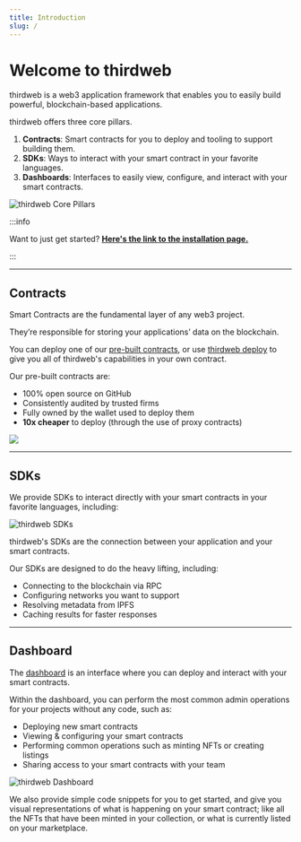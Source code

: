 ```yaml
---
title: Introduction
slug: /
---
```



# Welcome to thirdweb

<div class="heroGrid">

<div>
<p>thirdweb is a web3 application framework that enables you to easily build powerful, blockchain-based applications.</p>

<p>thirdweb offers three core pillars.</p>

1. **Contracts**: Smart contracts for you to deploy and tooling to support building them.
2. **SDKs**: Ways to interact with your smart contract in your favorite languages.
3. **Dashboards**: Interfaces to easily view, configure, and interact with your smart contracts.

</div>

<div class="heroGridImageContainer">
  <img
    src={`/assets/portal_imgs_1-01.png`}
    class="heroGridImage"
    alt="thirdweb Core Pillars"
  />
</div>

</div>

:::info

Want to just get started?
**[Here's the link to the installation page.](/installation)**

:::

<hr
  style={{
    marginTop: 32,
    backgroundColor: "var(--ifm-toc-border-color)",
  }}
/>

## Contracts

<div class="heroGrid">

<div>
  <p>Smart Contracts are the fundamental layer of any web3 project.</p>
  
  <p>
  They’re responsible for storing your applications’ data on the blockchain.
  </p>

You can deploy one of our [pre-built contracts](/pre-built-contracts), or use
[thirdweb deploy](/thirdweb-deploy) to give you all of thirdweb's capabilities
in your own contract.

<p style={{ marginBottom: 6 }}>Our pre-built contracts are:</p>

- 100% open source on GitHub
- Consistently audited by trusted firms
- Fully owned by the wallet used to deploy them
- **10x cheaper** to deploy (through the use of proxy contracts)

</div>

<div class="heroGridImageContainer">
  <img src={`/assets/portal_imgs_1-04.png`} />
</div>

</div>

<hr
  style={{
    marginTop: 32,
    backgroundColor: "var(--ifm-toc-border-color)",
  }}
/>

## SDKs

<div class="heroGrid">
  <div>
    <p>
      We provide SDKs to interact directly with your smart contracts in your
      favorite languages, including:
    </p>

<SupportedLanguagesSection />

  </div>
  <div class="heroGridImageContainer">
    <img src={`/assets/portal_imgs_1-03.png`} alt="thirdweb SDKs" />
  </div>
</div>

thirdweb's SDKs are the connection between your application and your smart contracts.

Our SDKs are designed to do the heavy lifting, including:

- Connecting to the blockchain via RPC
- Configuring networks you want to support
- Resolving metadata from IPFS
- Caching results for faster responses

<hr
  style={{
    marginTop: 32,
    backgroundColor: "var(--ifm-toc-border-color)",
  }}
/>

## Dashboard

<div class="heroGrid">
  
  <div>
    <p>
      The <a href='https://thirdweb.com/dashboard'>dashboard</a> is an interface where you can deploy and interact with your smart contracts.
    </p>

Within the dashboard, you can perform the most common admin operations for
your projects without any code, such as:

- Deploying new smart contracts
- Viewing & configuring your smart contracts
- Performing common operations such as minting NFTs or creating listings
- Sharing access to your smart contracts with your team

</div>

<div class="heroGridImageContainer">
  <img
    src={`/assets/portal_imgs_1-02.png`}
    class="heroGridImage"
    alt="thirdweb Dashboard"
  />
</div>

</div>

We also provide simple code snippets for you to get started, and give you
visual representations of what is happening on your smart contract; like all
the NFTs that have been minted in your collection, or what is currently listed
on your marketplace.
